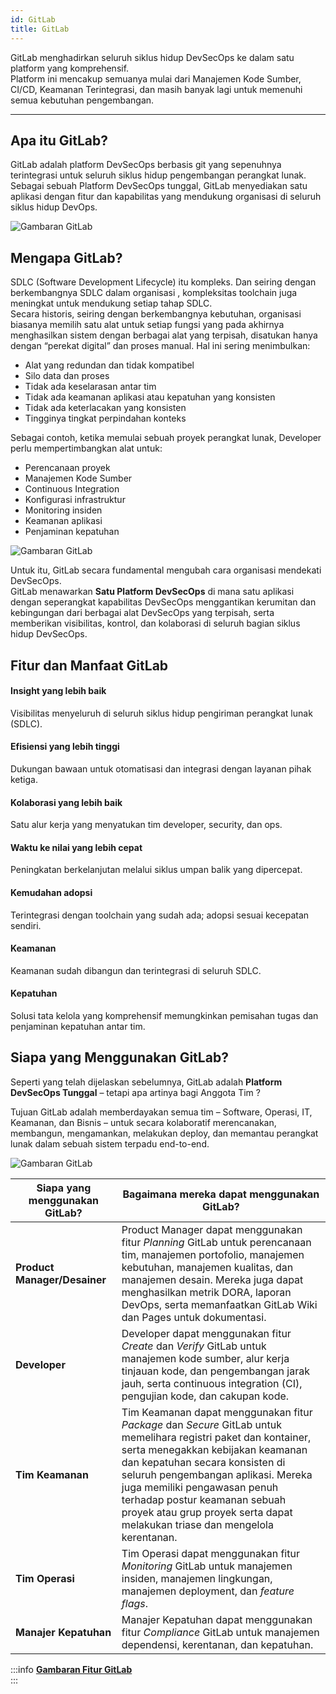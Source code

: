 ```yaml
---
id: GitLab
title: GitLab
---
```


GitLab menghadirkan seluruh siklus hidup DevSecOps ke dalam satu platform yang komprehensif.  
Platform ini mencakup semuanya mulai dari Manajemen Kode Sumber, CI/CD, Keamanan Terintegrasi, dan masih banyak lagi untuk memenuhi semua kebutuhan pengembangan.

---

## Apa itu GitLab?

GitLab adalah platform DevSecOps berbasis git yang sepenuhnya terintegrasi untuk seluruh siklus hidup pengembangan perangkat lunak.  
Sebagai sebuah Platform DevSecOps tunggal, GitLab menyediakan satu aplikasi dengan fitur dan kapabilitas yang mendukung organisasi di seluruh siklus hidup DevOps.  

![Gambaran GitLab](/img/gitlab/1.png)

## Mengapa GitLab?

SDLC (Software Development Lifecycle) itu kompleks. Dan seiring dengan berkembangnya SDLC dalam organisasi , kompleksitas toolchain juga meningkat untuk mendukung setiap tahap SDLC.  
Secara historis, seiring dengan berkembangnya kebutuhan, organisasi biasanya memilih satu alat untuk setiap fungsi yang pada akhirnya menghasilkan sistem dengan berbagai alat yang terpisah, disatukan hanya dengan “perekat digital” dan proses manual. Hal ini sering menimbulkan:

- Alat yang redundan dan tidak kompatibel  
- Silo data dan proses  
- Tidak ada keselarasan antar tim  
- Tidak ada keamanan aplikasi atau kepatuhan yang konsisten  
- Tidak ada keterlacakan yang konsisten  
- Tingginya tingkat perpindahan konteks  

Sebagai contoh, ketika memulai sebuah proyek perangkat lunak, Developer perlu mempertimbangkan alat untuk:

- Perencanaan proyek  
- Manajemen Kode Sumber  
- Continuous Integration  
- Konfigurasi infrastruktur  
- Monitoring insiden  
- Keamanan aplikasi  
- Penjaminan kepatuhan  

![Gambaran GitLab](/img/gitlab/3.png)

Untuk itu, GitLab secara fundamental mengubah cara organisasi mendekati DevSecOps.  
GitLab menawarkan **Satu Platform DevSecOps** di mana satu aplikasi dengan seperangkat kapabilitas DevSecOps menggantikan kerumitan dan kebingungan dari berbagai alat DevSecOps yang terpisah, serta memberikan visibilitas, kontrol, dan kolaborasi di seluruh bagian siklus hidup DevSecOps.

## Fitur dan Manfaat GitLab

#### Insight yang lebih baik  
Visibilitas menyeluruh di seluruh siklus hidup pengiriman perangkat lunak (SDLC).  

#### Efisiensi yang lebih tinggi  
Dukungan bawaan untuk otomatisasi dan integrasi dengan layanan pihak ketiga.  

#### Kolaborasi yang lebih baik  
Satu alur kerja yang menyatukan tim developer, security, dan ops.  

#### Waktu ke nilai yang lebih cepat  
Peningkatan berkelanjutan melalui siklus umpan balik yang dipercepat.  

#### Kemudahan adopsi  
Terintegrasi dengan toolchain yang sudah ada; adopsi sesuai kecepatan sendiri.  

#### Keamanan  
Keamanan sudah dibangun dan terintegrasi di seluruh SDLC.  

#### Kepatuhan  
Solusi tata kelola yang komprehensif memungkinkan pemisahan tugas dan penjaminan kepatuhan antar tim.  

## Siapa yang Menggunakan GitLab?

Seperti yang telah dijelaskan sebelumnya, GitLab adalah **Platform DevSecOps Tunggal** – tetapi apa artinya bagi Anggota Tim ?  

Tujuan GitLab adalah memberdayakan semua tim – Software, Operasi, IT, Keamanan, dan Bisnis – untuk secara kolaboratif merencanakan, membangun, mengamankan, melakukan deploy, dan memantau perangkat lunak dalam sebuah sistem terpadu end-to-end.  

![Gambaran GitLab](/img/gitlab/4.png)

| Siapa yang menggunakan GitLab?     | Bagaimana mereka dapat menggunakan GitLab?                                                                                                                                                                                                 |
|------------------------------------|--------------------------------------------------------------------------------------------------------------------------------------------------------------------------------------------------------------------------------------------|
| **Product Manager/Desainer**       | Product Manager dapat menggunakan fitur *Planning* GitLab untuk perencanaan tim, manajemen portofolio, manajemen kebutuhan, manajemen kualitas, dan manajemen desain. Mereka juga dapat menghasilkan metrik DORA, laporan DevOps, serta memanfaatkan GitLab Wiki dan Pages untuk dokumentasi. |
| **Developer**                      | Developer dapat menggunakan fitur *Create* dan *Verify* GitLab untuk manajemen kode sumber, alur kerja tinjauan kode, dan pengembangan jarak jauh, serta continuous integration (CI), pengujian kode, dan cakupan kode.                        |
| **Tim Keamanan**                   | Tim Keamanan dapat menggunakan fitur *Package* dan *Secure* GitLab untuk memelihara registri paket dan kontainer, serta menegakkan kebijakan keamanan dan kepatuhan secara konsisten di seluruh pengembangan aplikasi. Mereka juga memiliki pengawasan penuh terhadap postur keamanan sebuah proyek atau grup proyek serta dapat melakukan triase dan mengelola kerentanan. |
| **Tim Operasi**                    | Tim Operasi dapat menggunakan fitur *Monitoring* GitLab untuk manajemen insiden, manajemen lingkungan, manajemen deployment, dan *feature flags*.                                                                                          |
| **Manajer Kepatuhan**              | Manajer Kepatuhan dapat menggunakan fitur *Compliance* GitLab untuk manajemen dependensi, kerentanan, dan kepatuhan.                                                                                                                       |

:::info
[**Gambaran Fitur GitLab**](https://about.gitlab.com/features/?stage=plan)  
:::

